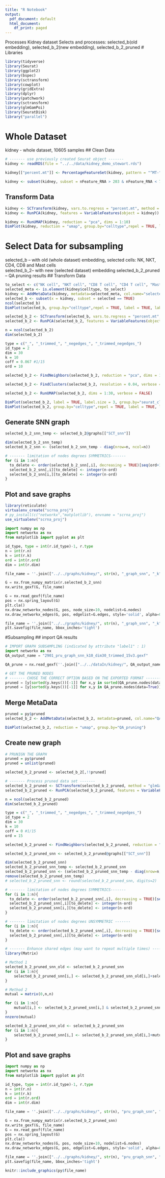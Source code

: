 ```yaml
---
title: "R Notebook"
output:
  pdf_document: default
  html_document:
    df_print: paged
---
```

Processes Kidney dataset
Selects and processes: selected_b(old embedding), selected_b_2(new embedding), selected_b_2_pruned 
# Libraries
```r
library(tidyverse)
library(Seurat)
library(ggplot2)
library(bspec)
library(sctransform)
library(cowplot)
library(gridExtra)
library(dplyr)
library(patchwork)
library(sctransform)
library(glmGamPoi)
library(SeuratDisk)
library("parallel")
```
# Whole Dataset
kidney - whole dataset, 10605 samples
## Clean Data
```r
# ------- use previously created Seurat object -------
kidney <- readRDS(file = "../../data/kidney_demo_stewart.rds")
```

```r
kidney[["percent.mt"]] <- PercentageFeatureSet(kidney, pattern = "^MT-")

kidney <- subset(kidney, subset = nFeature_RNA > 203 & nFeature_RNA < 7000 & nCount_RNA > 254 & nCount_RNA < 40000 & percent.mt < 20) 
```

## Transform Data
```r
kidney <- SCTransform(kidney, vars.to.regress = "percent.mt", method = "glmGamPoi", verbose = FALSE)
kidney <- RunPCA(kidney, features = VariableFeatures(object = kidney))
```

```r
kidney <- RunUMAP(kidney, reduction = "pca", dims = 1:10)
DimPlot(kidney, reduction = "umap", group.by="celltype",repel = TRUE, label = TRUE, label.size = 3) + NoLegend()
```
# Select Data for subsampling
selected_b -- with old (whole dataset) embedding, selected cells: NK, NKT, CD4, CD8 and Mast cells  
selected_b_2-- with new (selected dataset) embedding
selected_b_2_pruned -- QA pruning results
## Transform Data
```r
to_select <- c("NK cell", "NKT cell", "CD8 T cell", "CD4 T cell", "Mast cell")
selected_meta <- is.element(kidney$celltype, to_select)
kidney <- AddMetaData(kidney, metadata=selected_meta, col.name="selected")
selected_b <- subset(x = kidney, subset = selected == TRUE)
ncol(selected_b)
DimPlot(selected_b, group.by="celltype",repel = TRUE, label = TRUE, label.size = 3) #+ NoLegend()
```

```r
selected_b_2 <- SCTransform(selected_b, vars.to.regress = "percent.mt", method = "glmGamPoi", verbose = FALSE)
selected_b_2 <- RunPCA(selected_b_2, features = VariableFeatures(object = selected_b_2))
```

```r
n = ncol(selected_b_2)
dim(selected_b_2)

type = c("_", "_trimmed_", "_negedges_", "_trimmed_negedges_")
id_type = 2
dim = 30
k = 10
coff = 0.067 #1/15
ord = 10

selected_b_2 <- FindNeighbors(selected_b_2, reduction = "pca", dims = 1:dim, k.param=k, compute.SNN=TRUE, prune.SNN=coff, verbose = FALSE)

selected_b_2 <- FindClusters(selected_b_2, resolution = 0.04, verbose = FALSE)
```

```r
selected_b_2 <- RunUMAP(selected_b_2, dims = 1:30, verbose = FALSE)
```

```r
DimPlot(selected_b_2, label = TRUE, label.size = 3, group.by="seurat_clusters") #+ NoLegend()
DimPlot(selected_b_2, group.by="celltype",repel = TRUE, label = TRUE, label.size = 3) #+ NoLegend()
```

## Generate SNN graph
```r
selected_b_2_snn_temp <- selected_b_2@graphs[["SCT_snn"]]

dim(selected_b_2_snn_temp)
selected_b_2_snn <- (selected_b_2_snn_temp - diag(nrow=n, ncol=n))
```

```r
# ------- limitation of nodes degrees SYMMETRICS-------
for (i in 1:n){
  to_delete <- order(selected_b_2_snn[,i], decreasing = TRUE)[seq(ord+1,n,1)]
  selected_b_2_snn[,i][to_delete] <- integer(n-ord)
  selected_b_2_snn[i,][to_delete] <- integer(n-ord)
}
```

## Plot and save graphs 
```r
library(reticulate)
virtualenv_create("scrna_proj")
# py_install(c("networkx","matplotlib"), envname = "scrna_proj")
use_virtualenv("scrna_proj")
```

```python
import numpy as np
import networkx as nx
from matplotlib import pyplot as plt

id_type, type = int(r.id_type)-1, r.type
n = int(r.n)
k = int(r.k)
ord = int(r.ord)
dim = int(r.dim)

file_name = ''.join(["../../graphs/kidney/", str(n), "_graph_snn", "_k", str(k), "_dim", str(dim), type[id_type], str(ord), "selected_to_prune.gexf"])

G = nx.from_numpy_matrix(r.selected_b_2_snn)
nx.write_gexf(G, file_name)

G = nx.read_gexf(file_name)
pos = nx.spring_layout(G)
plt.cla()
nx.draw_networkx_nodes(G, pos, node_size=10, nodelist=G.nodes)
nx.draw_networkx_edges(G, pos, edgelist=G.edges, style='solid', alpha=0.5, width=1)

file_name = ''.join(["../../graphs/kidney/", str(n), "_graph_snn", "_k", str(k), "_dim", str(dim), type[id_type], str(ord), "selected_to_prune.png"])
plt.savefig(file_name, bbox_inches='tight')
```

#Subsampling
## import QA results
```python
# IMPORT GRAPH SUBSAMPLING (indicated by attribute "label1" : 1)
import networkx as nx
QA_output_name = "2901_pru_graph_snn_k10_dim30_trimmed_15v3.gexf"

QA_prune = nx.read_gexf(''.join(["../../dataIn/kidney/", QA_output_name]))
```

```python
# GET THE PRUNED NODES
# ------- CHOSE THE CORRECT OPTION BASED ON THE EXPORTED FORMAT -------
pruned = [y[sorted(y.keys())[-1]] for x,y in sorted(QA_prune.nodes(data=True))]
pruned = [y[sorted(y.keys())[-1]] for x,y in QA_prune.nodes(data=True)]
```


## Merge MetaData
```r
pruned = py$pruned
selected_b_2 <- AddMetaData(selected_b_2, metadata=pruned, col.name="QA_pruning")
```

```r
DimPlot(selected_b_2, reduction = "umap", group.by="QA_pruning")
```

## Create new graph

```r
# PRUNIGN THE GRAPH
pruned = py$pruned
pruned = unlist(pruned)

selected_b_2_pruned <- selected_b_2[,!!pruned]

# ------- Process pruned data set -------
selected_b_2_pruned <- SCTransform(selected_b_2_pruned, method = "glmGamPoi", vars.to.regress = "percent.mt", verbose = FALSE)
selected_b_2_pruned <- RunPCA(selected_b_2_pruned, features = VariableFeatures(object = selected_b_2_pruned))

n = ncol(selected_b_2_pruned)
dim(selected_b_2_pruned)

type = c("_", "_trimmed_", "_negedges_", "_trimmed_negedges_")
id_type = 2
dim = 30
k = 10
coff = 0 #1/15
ord = 15

selected_b_2_pruned <- FindNeighbors(selected_b_2_pruned, reduction = "pca", dims = 1:dim, k.param=k, compute.SNN=TRUE) #prune.SNN=coff
```

```r
selected_b_2_pruned_snn <- selected_b_2_pruned@graphs[["SCT_snn"]]

dim(selected_b_2_pruned_snn)
selected_b_2_pruned_snn_temp <- selected_b_2_pruned_snn
selected_b_2_pruned_snn <- (selected_b_2_pruned_snn_temp - diag(nrow=n, ncol=n))
remove(selected_b_2_pruned_snn_temp)
# selected_b_2_pruned_snn <- round(selected_b_2_pruned_snn, digits=2)
```

```r
# ------- limitation of nodes degrees SYMMETRICS-------
for (i in 1:n){
  to_delete <- order(selected_b_2_pruned_snn[,i], decreasing = TRUE)[seq(ord+1,n,1)]
  selected_b_2_pruned_snn[,i][to_delete] <- integer(n-ord)
  selected_b_2_pruned_snn[i,][to_delete] <- integer(n-ord)
}
```

```r
# ------- limitation of nodes degrees UNSYMMETRIC -------
for (i in 1:n){
  to_delete <- order(selected_b_2_pruned_snn[,i], decreasing = TRUE)[seq(ord+1,n,1)]
  selected_b_2_pruned_snn[,i][to_delete] <- integer(n-ord)
}
```

```r
# ------- Enhance shared edges (may want to repeat multiple times) -------
library(Matrix)

# Method 1
selected_b_2_pruned_snn_old <- selected_b_2_pruned_snn
for (i in 1:n){
    selected_b_2_pruned_snn[i,] <- selected_b_2_pruned_snn_old[i,]+selected_b_2_pruned_snn_old[,i]
}

# Method 2
mutual = matrix(0,n,n)

for (i in 1:n){
    mutual[i,] <- selected_b_2_pruned_snn[i,] & selected_b_2_pruned_snn[,i] 
}
nnzero(mutual)

selected_b_2_pruned_snn_old <- selected_b_2_pruned_snn
for (i in 1:n){
    selected_b_2_pruned_snn[i,] <- selected_b_2_pruned_snn_old[i,]+mutual[,i]
}
```

## Plot and save graphs
```python
import numpy as np
import networkx as nx
from matplotlib import pyplot as plt

id_type, type = int(r.id_type)-1, r.type
n = int(r.n)
k = int(r.k)
ord = int(r.ord)
dim = int(r.dim)

file_name = ''.join(["../../graphs/kidney/", str(n), "pru_graph_snn", "_k", str(k), "_dim", str(dim), type[id_type], str(ord), ".gexf"])

G = nx.from_numpy_matrix(r.selected_b_2_pruned_snn)
nx.write_gexf(G, file_name)
G = nx.read_gexf(file_name)
pos = nx.spring_layout(G)
plt.cla()
nx.draw_networkx_nodes(G, pos, node_size=10, nodelist=G.nodes)
nx.draw_networkx_edges(G, pos, edgelist=G.edges, style='solid', alpha=0.5, width=1)

file_name = ''.join(["../../graphs/kidney/", str(n), "pru_graph_snn", "_k", str(k), "_dim", str(dim), type[id_type], str(ord), ".png"])
plt.savefig(file_name, bbox_inches='tight')
```

```r
knitr::include_graphics(py$file_name)
```

